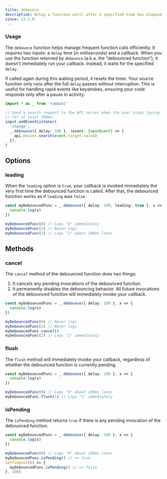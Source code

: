 ```yaml
---
title: debounce
description: Delay a function until after a specified time has elapsed since the last call
since: 12.1.0
---
```


### Usage

The `debounce` function helps manage frequent function calls efficiently. It requires two inputs: a `delay` time (in milliseconds) and a callback. When you use the function returned by `debounce` (a.k.a. the “debounced function”), it doesn't immediately run your callback. Instead, it waits for the specified `delay`.

If called again during this waiting period, it resets the timer. Your source function only runs after the full `delay` passes without interruption. This is useful for handling rapid events like keystrokes, ensuring your code responds only after a pause in activity.

```ts
import * as _ from 'radashi'

// Send a search request to the API server when the user stops typing
// for at least 100ms.
input.addEventListener(
  'change',
  _.debounce({ delay: 100 }, (event: InputEvent) => {
    api.movies.search(event.target.value)
  }),
)
```

## Options

### leading

When the `leading` option is `true`, your callback is invoked immediately the very first time the debounced function is called. After that, the debounced function works as if `leading` was `false`.

```ts
const myDebouncedFunc = _.debounce({ delay: 100, leading: true }, x => {
  console.log(x)
})

myDebouncedFunc(0) // Logs "0" immediately
myDebouncedFunc(1) // Never logs
myDebouncedFunc(2) // Logs "2" about 100ms later
```

## Methods

### cancel

The `cancel` method of the debounced function does two things:

1. It cancels any pending invocations of the debounced function.
2. It permanently disables the debouncing behavior. All future invocations of the debounced function will immediately invoke your callback.

```ts
const myDebouncedFunc = _.debounce({ delay: 100 }, x => {
  console.log(x)
})

myDebouncedFunc(0) // Never logs
myDebouncedFunc(1) // Never logs
myDebouncedFunc.cancel()
myDebouncedFunc(2) // Logs "2" immediately
```

### flush

The `flush` method will immediately invoke your callback, regardless of whether the debounced function is currently pending.

```ts
const myDebouncedFunc = _.debounce({ delay: 100 }, x => {
  console.log(x)
})

myDebouncedFunc(0) // Logs "0" about 100ms later
myDebouncedFunc.flush(1) // Logs "1" immediately
```

### isPending

The `isPending` method returns `true` if there is any pending invocation of the debounced function.

```ts
const myDebouncedFunc = _.debounce({ delay: 100 }, x => {
  console.log(x)
})

myDebouncedFunc(0) // Logs "0" about 100ms later
myDebouncedFunc.isPending() // => true
setTimeout(() => {
  myDebouncedFunc.isPending() // => false
}, 100)
```

